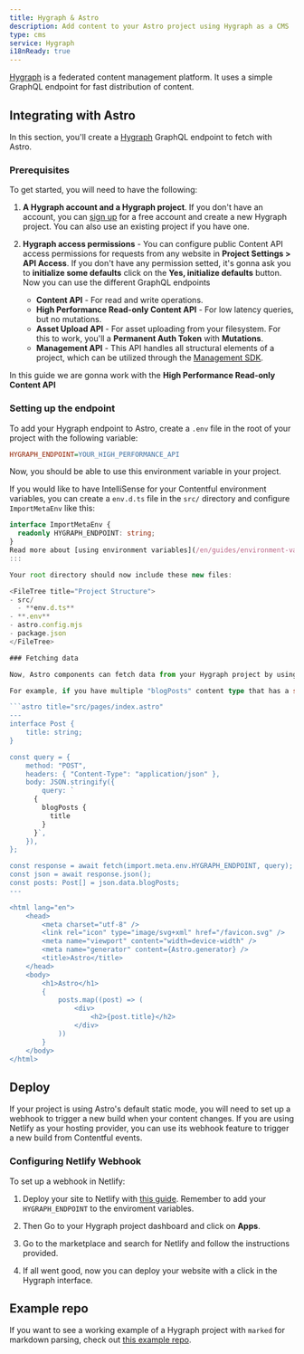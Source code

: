 ```yaml
---
title: Hygraph & Astro
description: Add content to your Astro project using Hygraph as a CMS
type: cms
service: Hygraph
i18nReady: true
---
```


[Hygraph](https://hygraph.com/) is a federated content management platform. It uses a simple GraphQL endpoint for fast distribution of content.

## Integrating with Astro

In this section, you'll create a [Hygraph](https://hygraph.com/) GraphQL endpoint to fetch with Astro.

### Prerequisites

To get started, you will need to have the following:

1. **A Hygraph account and a Hygraph project**. If you don't have an account, you can [sign up](https://app.hygraph.com/signup) for a free account and create a new Hygraph project. You can also use an existing project if you have one. 

2. **Hygraph access permissions** - You can configure public Content API access permissions for requests from any website in **Project Settings > API Access**. If you don't have any permission setted, it's gonna ask you to **initialize some defaults** click on the **Yes, initialize defaults** button. Now you can use the different GraphQL endpoints

    - **Content API** - For read and write operations. 
    - **High Performance Read-only Content API** - For low latency queries, but no mutations.
    - **Asset Upload API** - For asset uploading from your filesystem. For this to work, you'll a **Permanent Auth Token** with **Mutations**.
    - **Management API** - This API handles all structural elements of a project, which can be utilized through the [Management SDK](https://hygraph.com/features/developer-operations/management-sdk).
    
 In this guide we are gonna work with the **High Performance Read-only Content API**

### Setting up the endpoint

To add your Hygraph endpoint to Astro, create a `.env` file in the root of your project with the following variable:

```ini title=".env"
HYGRAPH_ENDPOINT=YOUR_HIGH_PERFORMANCE_API
```

Now, you should be able to use this environment variable in your project. 

If you would like to have IntelliSense for your Contentful environment variables, you can create a `env.d.ts` file in the `src/` directory and configure `ImportMetaEnv` like this:

```ts title="src/env.d.ts"
interface ImportMetaEnv {
  readonly HYGRAPH_ENDPOINT: string;
}
Read more about [using environment variables](/en/guides/environment-variables/) and `.env` files in Astro.
:::

Your root directory should now include these new files:

<FileTree title="Project Structure">
- src/
  - **env.d.ts**
- **.env**
- astro.config.mjs
- package.json
</FileTree>

### Fetching data

Now, Astro components can fetch data from your Hygraph project by using the `HYGRAPH_ENDPOINT`. 

For example, if you have multiple "blogPosts" content type that has a string field for a title:

```astro title="src/pages/index.astro"
---
interface Post {
	title: string;
}

const query = {
	method: "POST",
	headers: { "Content-Type": "application/json" },
	body: JSON.stringify({
		query: `
      {
        blogPosts {
          title
        }
      }`,
	}),
};

const response = await fetch(import.meta.env.HYGRAPH_ENDPOINT, query);
const json = await response.json();
const posts: Post[] = json.data.blogPosts;
---

<html lang="en">
	<head>
		<meta charset="utf-8" />
		<link rel="icon" type="image/svg+xml" href="/favicon.svg" />
		<meta name="viewport" content="width=device-width" />
		<meta name="generator" content={Astro.generator} />
		<title>Astro</title>
	</head>
	<body>
		<h1>Astro</h1>
		{
			posts.map((post) => (
				<div>
					<h2>{post.title}</h2>
				</div>
			))
		}
	</body>
</html>
```
## Deploy

If your project is using Astro's default static mode, you will need to set up a webhook to trigger a new build when your content changes. If you are using Netlify as your hosting provider, you can use its webhook feature to trigger a new build from Contentful events. 

### Configuring Netlify Webhook

To set up a webhook in Netlify:

1. Deploy your site to Netlify with [this guide](/en/guides/deploy/netlify/). Remember to add your `HYGRAPH_ENDPOINT` to the enviroment variables.

2. Then Go to your Hygraph project dashboard and click on **Apps**. 

3. Go to the marketplace and search for Netlify and follow the instructions provided.

4. If all went good, now you can deploy your website with a click in the Hygraph interface.

## Example repo

If you  want to see a working example of a Hygraph project with `marked` for markdown parsing, check out [this example repo](https://github.com/camunoz2/example-astrowithhygraph).
